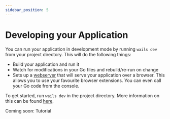 ```yaml
---
sidebar_position: 5
---
```


# Developing your Application

You can run your application in development mode by running `wails dev` from your project directory. This will do the following things:

  - Build your application and run it
  - Watch for modifications in your Go files and rebuild/re-run on change
  - Sets up a [webserver](http://localhost:34115) that will serve your application over a browser. This allows you to use your favourite browser extensions. You can even call your Go code from the console.

To get started, run `wails dev` in the project directory. More information on this can be found [here](/docs/reference/cli#dev).

Coming soon: Tutorial